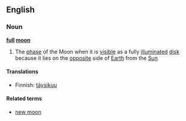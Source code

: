 ==English==
===Noun===
{{wikipedia}}
'''[[full]] [[moon]]'''
#The [[phase]] of the Moon when it is [[visible]] as a fully [[illuminated]] [[disk]] because it lies on the [[opposite]] side of [[Earth]] from the [[Sun]]

====Translations====
*Finnish: [[täysikuu]]

====Related terms====
*[[new moon]]